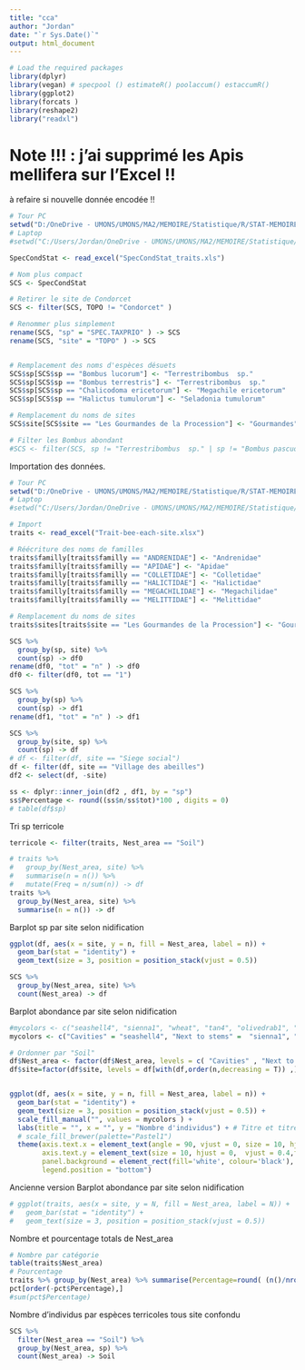 ```yaml
---
title: "cca"
author: "Jordan"
date: "`r Sys.Date()`"
output: html_document
---
```



```r
# Load the required packages
library(dplyr)
library(vegan) # specpool () estimateR() poolaccum() estaccumR()
library(ggplot2)
library(forcats )
library(reshape2)
library("readxl") 


```

# Note !!! : j'ai supprimé les Apis mellifera sur l'Excel !!
à refaire si nouvelle donnée encodée !!
```r
# Tour PC
setwd("D:/OneDrive - UMONS/UMONS/MA2/MEMOIRE/Statistique/R/STAT-MEMOIRE/RAW2/Traits abeilles")
# Laptop
#setwd("C:/Users/Jordan/OneDrive - UMONS/UMONS/MA2/MEMOIRE/Statistique/R/STAT-MEMOIRE/RAW2/Traits abeilles")

SpecCondStat <- read_excel("SpecCondStat_traits.xls")

# Nom plus compact
SCS <- SpecCondStat

# Retirer le site de Condorcet
SCS <- filter(SCS, TOPO != "Condorcet" )

# Renommer plus simplement
rename(SCS, "sp" = "SPEC.TAXPRIO" ) -> SCS
rename(SCS, "site" = "TOPO" ) -> SCS


# Remplacement des noms d'espèces désuets
SCS$sp[SCS$sp == "Bombus lucorum"] <- "Terrestribombus  sp."
SCS$sp[SCS$sp == "Bombus terrestris"] <- "Terrestribombus  sp."
SCS$sp[SCS$sp == "Chalicodoma ericetorum"] <- "Megachile ericetorum"
SCS$sp[SCS$sp == "Halictus tumulorum"] <- "Seladonia tumulorum"

# Remplacement du noms de sites
SCS$site[SCS$site == "Les Gourmandes de la Procession"] <- "Gourmandes"

# Filter les Bombus abondant
#SCS <- filter(SCS, sp != "Terrestribombus  sp." | sp != "Bombus pascuorum" | sp != "Bombus (Bombus)  sp.")


```


Importation des données.
```r
# Tour PC
setwd("D:/OneDrive - UMONS/UMONS/MA2/MEMOIRE/Statistique/R/STAT-MEMOIRE/RAW2/Traits abeilles")
# Laptop
#setwd("C:/Users/Jordan/OneDrive - UMONS/UMONS/MA2/MEMOIRE/Statistique/R/STAT-MEMOIRE/RAW2/Traits abeilles")

# Import
traits <- read_excel("Trait-bee-each-site.xlsx")

# Réécriture des noms de familles
traits$familly[traits$familly == "ANDRENIDAE"] <- "Andrenidae"
traits$familly[traits$familly == "APIDAE"] <- "Apidae"
traits$familly[traits$familly == "COLLETIDAE"] <- "Colletidae"
traits$familly[traits$familly == "HALICTIDAE"] <- "Halictidae"
traits$familly[traits$familly == "MEGACHILIDAE"] <- "Megachilidae"
traits$familly[traits$familly == "MELITTIDAE"] <- "Melittidae"

# Remplacement du noms de sites
traits$sites[traits$site == "Les Gourmandes de la Procession"] <- "Gourmandes de la Procession"
```
```r
SCS %>%
  group_by(sp, site) %>%
  count(sp) -> df0 
rename(df0, "tot" = "n" ) -> df0
df0 <- filter(df0, tot == "1")
```

```r
SCS %>%
  group_by(sp) %>%
  count(sp) -> df1 
rename(df1, "tot" = "n" ) -> df1
```



```r
SCS %>%
  group_by(site, sp) %>%
  count(sp) -> df 
# df <- filter(df, site == "Siege social")
df <- filter(df, site == "Village des abeilles")
df2 <- select(df, -site)

ss <- dplyr::inner_join(df2 , df1, by = "sp")
ss$Percentage <- round((ss$n/ss$tot)*100 , digits = 0)
# table(df$sp)
```


Tri sp terricole
```r
terricole <- filter(traits, Nest_area == "Soil")

```

```r
# traits %>%
#   group_by(Nest_area, site) %>%
#   summarise(n = n()) %>%
#   mutate(Freq = n/sum(n)) -> df 
traits %>%
  group_by(Nest_area, site) %>%
  summarise(n = n()) -> df 
```
Barplot sp par site selon nidification 
```r
ggplot(df, aes(x = site, y = n, fill = Nest_area, label = n)) +
  geom_bar(stat = "identity") +
  geom_text(size = 3, position = position_stack(vjust = 0.5))
```

```r
SCS %>%
  group_by(Nest_area, site) %>%
  count(Nest_area) -> df 
```

Barplot abondance par site selon nidification 
```r
#mycolors <- c("seashell4", "sienna1", "wheat", "tan4", "olivedrab1", "cadetblue2", "yellowgreen", "burlywood4")
mycolors <- c("Cavities" = "seashell4", "Next to stems" =  "sienna1", "Snails" = "wheat", "Soil" = "#BC9369", "Stems" = "greenyellow", "Variable" = "lightblue", "Vegetation" = "chartreuse3", "Wood" = "burlywood4")

# Ordonner par "Soil"
df$Nest_area <- factor(df$Nest_area, levels = c( "Cavities" , "Next to stems" , "Snails",  "Stems" , "Variable" ,"Vegetation",  "Wood","Soil"))
df$site=factor(df$site, levels = df[with(df,order(n,decreasing = T)) ,][df[with(df,order(n,decreasing = T)) ,]$Nest_area=="Soil",]$site)


ggplot(df, aes(x = site, y = n, fill = Nest_area, label = n)) +
  geom_bar(stat = "identity") +
  geom_text(size = 3, position = position_stack(vjust = 0.5)) +
  scale_fill_manual("", values = mycolors ) +
  labs(title = "", x = "", y = "Nombre d'individus") + # Titre et titre axe
  # scale_fill_brewer(palette="Pastel1")
  theme(axis.text.x = element_text(angle = 90, vjust = 0, size = 10, hjust = 0),
        axis.text.y = element_text(size = 10, hjust = 0,  vjust = 0.4,face="bold"),
        panel.background = element_rect(fill='white', colour='black'),
        legend.position = "bottom")
```
Ancienne version
Barplot abondance par site selon nidification 
```r
# ggplot(traits, aes(x = site, y = N, fill = Nest_area, label = N)) +
#   geom_bar(stat = "identity") +
#   geom_text(size = 3, position = position_stack(vjust = 0.5))
```

Nombre et pourcentage totals de Nest_area
```r
# Nombre par catégorie
table(traits$Nest_area)
# Pourcentage 
traits %>% group_by(Nest_area) %>% summarise(Percentage=round( (n()/nrow(.))*100 , digits = 0)) -> pct 
pct[order(-pct$Percentage),]
#sum(pct$Percentage)
```
Nombre d'individus par espèces terricoles tous site confondu
```r

SCS %>%
  filter(Nest_area == "Soil") %>%
  group_by(Nest_area, sp) %>%
  count(Nest_area) -> Soil 
```




